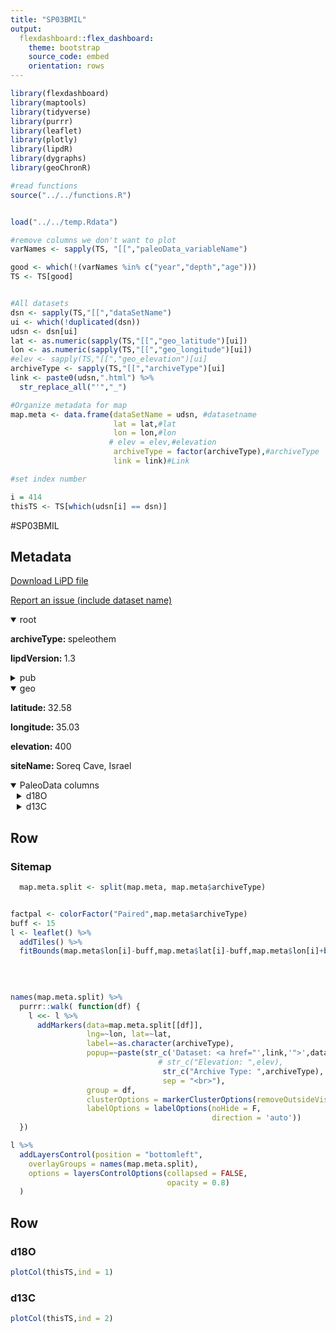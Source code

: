 ```yaml
---
title: "SP03BMIL"
output: 
  flexdashboard::flex_dashboard:
    theme: bootstrap
    source_code: embed
    orientation: rows
---
```


```r
library(flexdashboard)
library(maptools)
library(tidyverse)
library(purrr)
library(leaflet)
library(plotly)
library(lipdR)
library(dygraphs)
library(geoChronR)

#read functions
source("../../functions.R")


load("../../temp.Rdata")

#remove columns we don't want to plot
varNames <- sapply(TS, "[[","paleoData_variableName")

good <- which(!(varNames %in% c("year","depth","age")))
TS <- TS[good]


#All datasets
dsn <- sapply(TS,"[[","dataSetName")
ui <- which(!duplicated(dsn))
udsn <- dsn[ui]
lat <- as.numeric(sapply(TS,"[[","geo_latitude")[ui])
lon <- as.numeric(sapply(TS,"[[","geo_longitude")[ui])
#elev <- sapply(TS,"[[","geo_elevation")[ui]
archiveType <- sapply(TS,"[[","archiveType")[ui]
link <- paste0(udsn,".html") %>% 
  str_replace_all("'","_")

#Organize metadata for map
map.meta <- data.frame(dataSetName = udsn, #datasetname
                       lat = lat,#lat
                       lon = lon,#lon
                      # elev = elev,#elevation
                       archiveType = factor(archiveType),#archiveType
                       link = link)#Link

#set index number

i = 414
thisTS <- TS[which(udsn[i] == dsn)]
```
#SP03BMIL

Metadata {.sidebar}
-------------------------------------
[Download LiPD file](SP03BMIL.lpd)
            

[Report an issue (include dataset name)](https://github.com/nickmckay/LiPDverse/issues)

<details open style="margin-left: 0px">
<summary>root</summary>
<p style="margin-left: 0px"><strong>archiveType: </strong>speleothem
<p style="margin-left: 0px"><strong>lipdVersion: </strong>1.3
</details>
<details>
<summary>pub</summary>
<details style="margin-left: 10px">
<summary>pub1</summary>
<p style="margin-left: 10px"><strong>author: </strong>Bar-Matthews, M. , Ayalon, A. , Gilmour, M. , Matthews, A. , Hawkesworth, C. J.
<p style="margin-left: 10px"><strong>pubYear: </strong>2003
<p style="margin-left: 10px"><strong>DOI: </strong>10.1016/S0016-7037(02)01031-1
</details>
<details style="margin-left: 10px">
<summary>pub2</summary>
<p style="margin-left: 10px"><strong>author: </strong>Bar-Matthews, M. , Ayalon, A. , Kaufman, A.
<p style="margin-left: 10px"><strong>pubYear: </strong>1997
<p style="margin-left: 10px"><strong>DOI: </strong>10.1006/qres.1997.1883
</details>
<details style="margin-left: 10px">
<summary>pub3</summary>
</details>
</details>
<details open style="margin-left: 0px">
<summary>geo</summary>
<p style="margin-left: 0px"><strong>latitude: </strong>32.58
<p style="margin-left: 0px"><strong>longitude: </strong>35.03
<p style="margin-left: 0px"><strong>elevation: </strong>400
<p style="margin-left: 0px"><strong>siteName: </strong>Soreq Cave, Israel
</details>
<details open>
<summary>PaleoData columns</summary>
<details style="margin-left: 10px">
<summary>d18O</summary>
<p style="margin-left: 10px"><strong>TSid: </strong>SP03BMIL01A
<p style="margin-left: 10px"><strong>variableName: </strong>d18O
<p style="margin-left: 10px"><strong>units: </strong>permil
<p style="margin-left: 10px"><strong>description: </strong>carbonate
<details>
<summary>interpretation</summary>
<details style="margin-left: 20px">
<summary>1</summary>
<p style="margin-left: 20px"><strong>basis: </strong>The association of minimum d18O values in speleothems with high cave water stands indicative of increased rainfall on land, and the coincidence of the corresponding low d18O G. ruber values with sapropel events indicative of enhanced rainfall above the Mediterranean Sea, demonstrate that both land and sea systems simultaneously experienced enhanced rainfall during these events
<p style="margin-left: 20px"><strong>interpDirection: </strong>negative
<p style="margin-left: 20px"><strong>scope: </strong>climate
<p style="margin-left: 20px"><strong>seasonality: </strong>year
<p style="margin-left: 20px"><strong>variable: </strong>Rainfall
<p style="margin-left: 20px"><strong>variableDetail: </strong>Amount of rainfall change
</details>
<details style="margin-left: 20px">
<summary>2</summary>
<p style="margin-left: 20px"><strong>basis: </strong>The modern analog supporting the association of enhanced rainfall with minimum speleothem δ18O values is the present-day relationship between decreasing rainfall δ18O and increasing annual rainfall amount (Fig. 4).
<p style="margin-left: 20px"><strong>coefficient: </strong>The change of δ18O with rainfall determined by linear regression is 1.02 ± 0.11‰/200 mm rain.
<p style="margin-left: 20px"><strong>direction: </strong>negative
<p style="margin-left: 20px"><strong>equilibriumEvidence: </strong>The oxygen fractionation between these modern straw stalactites and the average drip water corresponds to the equilibrium fractionation calculated from the O?Neil et al. (1969) calcite?water calibration at cave temperatures of 16�C (Peqiin) and 18�C (Soreq).
<p style="margin-left: 20px"><strong>inferredMaterial: </strong>groundwater d18O
<p style="margin-left: 20px"><strong>integrationTime: </strong>100-500
<p style="margin-left: 20px"><strong>integrationTimeBasis: </strong>age model (not shown)
<p style="margin-left: 20px"><strong>integrationTimeUnits: </strong>year
<p style="margin-left: 20px"><strong>mathematicalRelation: </strong>linear
<p style="margin-left: 20px"><strong>scope: </strong>isotope
<p style="margin-left: 20px"><strong>variable: </strong>rainfall amount
</details>
</details>
</details>
<details style="margin-left: 10px">
<summary>d13C</summary>
<p style="margin-left: 10px"><strong>TSid: </strong>SP03BMIL01A_d13C
<p style="margin-left: 10px"><strong>variableName: </strong>d13C
<p style="margin-left: 10px"><strong>units: </strong>permil
<p style="margin-left: 10px"><strong>description: </strong>carbonate
<details>
<summary>interpretation</summary>
<details style="margin-left: 20px">
<summary>1</summary>
<p style="margin-left: 20px"><strong>scope: </strong>climate
<p style="margin-left: 20px"><strong>seasonality: </strong>year
</details>
<details style="margin-left: 20px">
<summary>2</summary>
<p style="margin-left: 20px"><strong>integrationTime: </strong>100-500
<p style="margin-left: 20px"><strong>integrationTimeBasis: </strong>age model (not shown)
<p style="margin-left: 20px"><strong>integrationTimeUnits: </strong>year
<p style="margin-left: 20px"><strong>scope: </strong>isotope
</details>
</details>
</details>

Row
-----------------------------------------------------------------------

### Sitemap

```r
  map.meta.split <- split(map.meta, map.meta$archiveType)


factpal <- colorFactor("Paired",map.meta$archiveType)
buff <- 15
l <- leaflet() %>% 
  addTiles() %>% 
  fitBounds(map.meta$lon[i]-buff,map.meta$lat[i]-buff,map.meta$lon[i]+buff,map.meta$lat[i]+buff)
  

  
  
names(map.meta.split) %>%
  purrr::walk( function(df) {
    l <<- l %>%
      addMarkers(data=map.meta.split[[df]],
                 lng=~lon, lat=~lat,
                 label=~as.character(archiveType),
                 popup=~paste(str_c('Dataset: <a href="',link,'">',dataSetName,'</a>'),
                                 # str_c("Elevation: ",elev),
                                  str_c("Archive Type: ",archiveType),
                                  sep = "<br>"),
                 group = df,
                 clusterOptions = markerClusterOptions(removeOutsideVisibleBounds = F),
                 labelOptions = labelOptions(noHide = F,
                                             direction = 'auto'))
  })

l %>%
  addLayersControl(position = "bottomleft",
    overlayGroups = names(map.meta.split),
    options = layersControlOptions(collapsed = FALSE,
                                   opacity = 0.8)
  )
```

Row {.tabset .tabset-fade}
-----------------------------------------------------------------------

### d18O
```r
plotCol(thisTS,ind = 1)
```

### d13C
```r
plotCol(thisTS,ind = 2)
```

